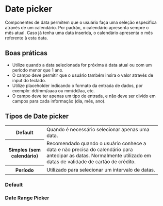 
# Date picker

Componentes de data permitem que o usuário faça uma seleção específica através de um calendário. Por padrão, o calendário apresenta sempre o mês atual. Caso já tenha uma data inserida, o calendário apresenta o mês referente à esta data.

## Boas práticas

- Utilize quando a data selecionada for próxima à data atual ou com um período menor que 1 ano.
- O campo deve permitir que o usuário também insira o valor através de input do teclado.
- Utilize placeholder indicando o formato da entrada de dados, por exemplo: dd/mm/aaaa ou mm/dd/aa, etc.
- O campo deve ter apenas um tipo de entrada, e não deve ser divido em campos para cada informação (dia, mês, ano).

## Tipos de Date picker

<table>
  <tbody>
    <tr>
      <th width={160}>Default</th>
      <td>Quando é necessário selecionar apenas uma data.</td>
    </tr>
    <tr>
      <th>Simples (sem calendário)</th>
      <td>
        Recomendado quando o usuário conhece a data e não precisa do calendário para antecipar as datas. Normalmente
        utilizado em datas de validade de cartão de crédito.
      </td>
    </tr>
    <tr>
      <th>Período</th>
      <td>Utilizado para selecionar um intervalo de datas.</td>
    </tr>
  </tbody>
</table>

### Default

<Demo src='pages/components/date-picker/DatePickerExample' />

### Date Range Picker

<Demo src='pages/components/date-picker/DateRangePickerExample' />
